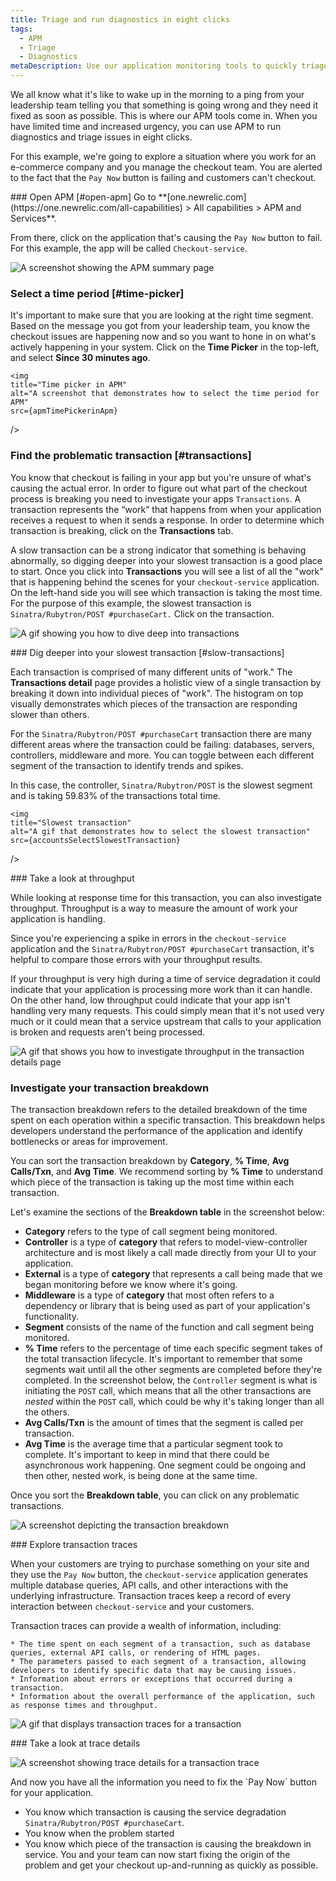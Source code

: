 ```yaml
---
title: Triage and run diagnostics in eight clicks
tags:
  - APM
  - Triage
  - Diagnostics
metaDescription: Use our application monitoring tools to quickly triage and run diagnostics during an incident.
---
```












We all know what it's like to wake up in the morning to a ping from your leadership team telling you that something is going wrong and they need it fixed as soon as possible. This is where our APM tools come in. When you have limited time and increased urgency, you can use APM to run diagnostics and triage issues in eight clicks. 

For this example, we're going to explore a situation where you work for an e-commerce company and you manage the checkout team. You are alerted to the fact that the `Pay Now` button is failing and customers can't checkout. 

<Steps>

<Step>
### Open APM [#open-apm]
Go to **[one.newrelic.com](https://one.newrelic.com/all-capabilities) > All capabilities > APM and Services**.

From there, click on the application that's causing the `Pay Now` button to fail. For this example, the app will be called `Checkout-service`.

<img
    title="APM summary page for checkout service"
    alt="A screenshot showing the APM summary page"
    src={apmCheckoutServiceinApm}
/>
</Step>

<Step>

### Select a time period [#time-picker]

It's important to make sure that you are looking at the right time segment. Based on the message you got from your leadership team, you know the checkout issues are happening now and so you want to hone in on what's actively happening in your system. Click on the **Time Picker** in the top-left, and select **Since 30 minutes ago**.

    <img
    title="Time picker in APM"
    alt="A screenshot that demonstrates how to select the time period for APM"
    src={apmTimePickerinApm}
/>
</Step>

<Step>

### Find the problematic transaction [#transactions]

You know that checkout is failing in your app but you're unsure of what's causing the actual error. In order to figure out what part of the checkout process is breaking you need to investigate your apps `Transactions`. A transaction represents the “work” that happens from when your application receives a request to when it sends a response. In order to determine which transaction is breaking, click on the **Transactions** tab.

A slow transaction can be a strong indicator that something is behaving abnormally, so digging deeper into your slowest transaction is a good place to start. Once you click into **Transactions** you will see a list of all the "work" that is happening behind the scenes for your `checkout-service` application. On the left-hand side you will see which transaction is taking the most time. For the purpose of this example, the slowest transaction is `Sinatra/Rubytron/POST #purchaseCart.` Click on the transaction.

<img
    title="transactions tab in APM summary "
    alt="A gif showing you how to dive deep into transactions"
    src={apmTransactionsTabinApmOverview}
/>

</Step>

<Step>
### Dig deeper into your slowest transaction [#slow-transactions]

Each transaction is comprised of many different units of "work." The **Transactions detail** page provides a holistic view of a single transaction by breaking it down into individual pieces of "work". The histogram on top visually demonstrates which pieces of the transaction are responding slower than others. 

For the `Sinatra/Rubytron/POST #purchaseCart` transaction there are many different areas where the transaction could be failing: databases, servers, controllers, middleware and more. You can toggle between each different segment of the transaction to identify trends and spikes.

In this case, the controller, `Sinatra/Rubytron/POST` is the slowest segment and is taking 59.83% of the transactions total time. 

    <img
    title="Slowest transaction"
    alt="A gif that demonstrates how to select the slowest transaction"
    src={accountsSelectSlowestTransaction}
/>

</Step>

<Step>
### Take a look at throughput 

While looking at response time for this transaction, you can also investigate throughput. Throughput is a way to measure the amount of work your application is handling. 

Since you're experiencing a spike in errors in the `checkout-service` application and the `Sinatra/Rubytron/POST #purchaseCart` transaction, it's helpful to compare those errors with your throughput results. 

If your throughput is very high during a time of service degradation it could indicate that your application is processing more work than it can handle. On the other hand, low throughput could indicate that your app isn't handling very many requests. This could simply mean that it's not used very much or it could mean that a service upstream that calls to your application is broken and requests aren't being processed. 

<img
    title="investigate throughput"
    alt="A gif that shows you how to investigate throughput in the transaction details page"
    src={apmInvestigateThroughputinAPM}
/>

</Step>

<Step>

### Investigate your transaction breakdown

The transaction breakdown refers to the detailed breakdown of the time spent on each operation within a specific transaction. This breakdown helps developers understand the performance of the application and identify bottlenecks or areas for improvement.

You can sort the transaction breakdown by **Category**, **% Time**, **Avg Calls/Txn**, and **Avg Time**. We recommend sorting by **% Time** to understand which piece of the transaction is taking up the most time within each transaction. 

Let's examine the sections of the **Breakdown table** in the screenshot below:

* **Category** refers to the type of call segment being monitored. 
* **Controller** is a type of **category** that refers to model-view-controller architecture and is most likely a call made directly from your UI to your application. 
* **External** is a type of **category** that represents a call being made that we began monitoring before we know where it's going.  
*  **Middleware** is a type of **category** that most often refers to a dependency or library that is being used as part of your application's functionality. 
* **Segment** consists of the name of the function and call segment being monitored.
* **% Time** refers to the percentage of time each specific segment takes of the total transaction lifecycle. It's important to remember that some segments wait until all the other segments are completed before they're completed. In the screenshot below, the `Controller` segment is what is initiating the `POST` call, which means that all the other transactions are _nested_ within the `POST` call, which could be why it's taking longer than all the others. 
* **Avg Calls/Txn** is the amount of times that the segment is called per transaction. 
* **Avg Time** is the average time that a particular segment took to complete. It's important to keep in mind that there could be asynchronous work happening. One segment could be ongoing and then other, nested work, is being done at the same time. 

Once you sort the **Breakdown table**, you can click on any problematic transactions. 

<img
    title="screenshot breakdown"
    alt="A screenshot depicting the transaction breakdown "
    src={apmTransactionBreakdown}
/>
</Step>

<Step>
### Explore transaction traces

When your customers are trying to purchase something on your site and they use the `Pay Now` button, the `checkout-service` application generates multiple database queries, API calls, and other interactions with the underlying infrastructure. Transaction traces keep a record of every interaction between `checkout-service` and your customers. 

Transaction traces can provide a wealth of information, including:

    * The time spent on each segment of a transaction, such as database queries, external API calls, or rendering of HTML pages.
    * The parameters passed to each segment of a transaction, allowing developers to identify specific data that may be causing issues.
    * Information about errors or exceptions that occurred during a transaction.
    * Information about the overall performance of the application, such as response times and throughput.


<img
    title="transaction traces in APM"
    alt="A gif that displays transaction traces for a transaction"
    src={apmTransactionTracesinAPM}
/>

</Step>

<Step>
### Take a look at trace details 

<img
    title="Trace details"
    alt="A screenshot showing trace details for a transaction trace"
    src={apmTraceDetails}
/>

</Step>
<Step>
And now you have all the information you need to fix the `Pay Now` button for your application. 

* You know which transaction is causing the service degradation `Sinatra/Rubytron/POST #purchaseCart`.
* You know when the problem started
* You know which piece of the transaction is causing the breakdown in service. You and your team can now start fixing the origin of the problem and get your checkout up-and-running as quickly as possible. 
</Step>
</Steps>














